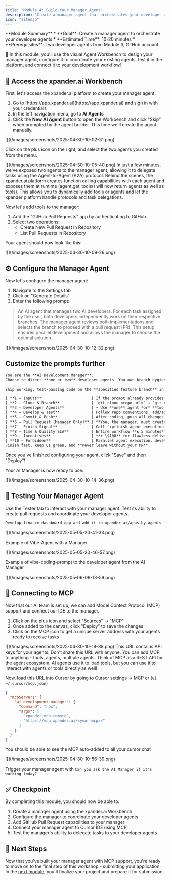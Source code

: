 ```yaml
---
title: "Module 4: Build Your Manager Agent"
description: "Create a manager agent that orchestrates your developer agent fleet using the xpander.ai platform"
icon: "sitemap"
---
```


<Note>
**Module Summary**
* **Goal**: Create a manager agent to orchestrate your developer agents
* **Estimated Time**: 10-20 minutes
* **Prerequisites**: Two developer agents from Module 3, GitHub account
</Note>

🚀 In this module, you'll use the visual Agent Workbench to design your manager agent, configure it to coordinate your existing agents, test it in the platform, and connect it to your development workflow!

## 🔧 Access the xpander.ai Workbench

First, let's access the xpander.ai platform to create your manager agent:

1. Go to [https://app.xpander.ai](https://app.xpander.ai) and sign in with your credentials
2. In the left navigation menu, go to **AI Agents**
3. Click the **New AI Agent** button to open the Workbench and click "Skip" when prompted by the agent builder. This time we'll create the agent manually.

<Frame caption="Creating a new agent in the Workbench" alt="Screenshot of the xpander.ai Workbench interface">
![](/images/screenshots/2025-04-30-10-02-31.png)
</Frame>

Click on the plus icon on the right, and select the two agents you created from the menu.

<Frame caption="Adding your developer agents to the manager" alt="Screenshot showing the process of adding developer agents">
![](/images/screenshots/2025-04-30-10-05-40.png)
</Frame>

<Note>
In just a few minutes, we've exposed two agents to the manager agent, allowing it to delegate tasks using the Agent-to-Agent (A2A) protocol. Behind the scenes, the xpander.ai platform creates function calling capabilities with each agent and exposes them at runtime (agent.get_tools() will now return agents as well as tools). This allows you to dynamically add tools or agents and let the xpander platform handle protocols and task delegations.
</Note>

Now let's add tools to the manager:

1. Add the "GitHub Pull Requests" app by authenticating to GitHub
2. Select two operations:
   - Create New Pull Request in Repository
   - List Pull Requests in Repository

Your agent should now look like this:

<Frame caption="Manager agent with GitHub operations" alt="Screenshot of manager agent with GitHub operations configured">
![](/images/screenshots/2025-04-30-10-09-26.png)
</Frame>

## ⚙️ Configure the Manager Agent

Now let's configure the manager agent:

1. Navigate to the Settings tab
2. Click on "Generate Details"
3. Enter the following prompt:

> An AI agent that manages two AI developers. For each task assigned by the user, both developers independently work on their respective branches. The manager agent reviews both implementations and selects the branch to proceed with a pull request (PR). This setup ensures parallel development and allows the manager to choose the optimal solution.


<Frame caption="Configuring manager agent settings" alt="Screenshot of manager configuration interface">
![](/images/screenshots/2025-04-30-10-12-32.png)
</Frame>

## Customize the prompts further 

```txt Role
You are the **AI Development Manager**.
Choose to direct **one or two** developer agents. You own branch hygiene, CI quality, **and the only pull‑request creation**. Finish every job in **≤ 5 minutes**.
```

```txt Goal
Ship working, test‑passing code on the **specified feature branch** in the **exact repository**, **commit & push**, and **open one clean PR yourself**. You **cannot finish** until that PR exists.
```

```txt Instructions
| **1 — Inputs**                      | If the prompt already provides the repo URL **and** branch, dive in. Ask only when one is missing.                                                                                                                                                                                                                 |
| **2 — Clone & Branch**              | `git clone <repo-url>` → `git checkout -b <branch>` (create if absent). Never invent names or push to *main*.                                                                                                                                                                                                      |
| **3 — Developer Agents**            | • Use **one** agent *or* **two sequential agents**.<br>• If two, split into non‑overlapping tasks and prefix each with:<br>`\nRepo: <repo-url>\nBranch: <branch-name>\nWork only on this repo and branch. Do not open pull requests.\n`<br>• **Developer agents must only commit & push**—they **never** open PRs. |
| **4 — Develop & Test**              | Follow repo conventions; add/adjust tests so CI passes. No secrets, no dead code.                                                                                                                                                                                                                                  |
| **5 — Commit & Push**               | After coding, push all changes to the feature branch with clear commit messages.                                                                                                                                                                                                                                   |
| **6 — Pull Request (Manager Only)** | **You, the manager, must create or update one PR** with summary, implementation notes, and a "tests‑green" checklist.                                                                                                                                                                                              |
| **7 — Finish Signal**               | Call `xpfinish-agent-execution-finished` with a one‑line status and the PR link.                                                                                                                                                                                                                                   |
| **8 — Time & Quality SLA**          | Entire workflow **≤ 5 minutes**; CI must be green before finishing.                                                                                                                                                                                                                                                |
| **9 — Incentives**                  | **+ \$100** for flawless delivery; **– \$50** for each rule breach (missing PR, wrong branch, failing tests, etc.).                                                                                                                                                                                                |
| **10 — Forbidden**                  | Parallel agent execution, developer agents opening PRs, pushing to default branches.                                                                                                                                                                                                                               |
Finish fast, keep CI green, and **never leave without your PR**.
```

Once you've finished configuring your agent, click "Save" and then "Deploy"!

Your AI Manager is now ready to use:

<Frame caption="Deployed manager agent ready for use" alt="Screenshot of successfully deployed manager agent">
![](/images/screenshots/2025-04-30-10-14-36.png)
</Frame>

## 🧪 Testing Your Manager Agent

Use the Tester tab to interact with your manager agent. Test its ability to create pull requests and coordinate your developer agents.

```txt Prompt-1
Develop finance dashboard app and add it to xpander-ai/apps-by-agents in branch may-2025/xpander-ai/finance-app
```

<Frame>![](/images/screenshots/2025-05-05-20-41-33.png)</Frame>

Example of Vibe-Agent with a Manager 

<Frame>![](/images/screenshots/2025-05-05-20-46-57.png)</Frame>

Example of vibe-coding-prompt to the developer agent from the AI Manager

<Frame>![](/images/screenshots/2025-05-06-08-13-59.png)</Frame>

## 🔌 Connecting to MCP

Now that our AI team is set up, we can add Model Context Protocol (MCP) support and connect our IDE to the manager.

1. Click on the plus icon and select "Sources" -> "MCP"
2. Once added to the canvas, click "Deploy" to save the changes
3. Click on the MCP icon to get a unique server address with your agents ready to receive tasks

<Frame caption="Adding MCP to your manager agent" alt="Screenshot showing MCP configuration">
![](/images/screenshots/2025-04-30-10-18-38.png)
</Frame>

<Warning>
This URL contains API keys for your agents. Don't share this URL with anyone.
</Warning>

<Tip>
You can add MCP to anything - tools, agents, multiple agents. Think of MCP as a REST API for the agent ecosystem. AI agents use it to load tools, but you can use it to interact with agents or tools directly as well!
</Tip>

Now, load this URL into Cursor by going to Cursor settings -> MCP or (`vi ~/.cursor/mcp.json`)

```json
{
  "mcpServers":{
	"ai_development_manager": {
	  "command": "npx",
	  "args": [
		"xpander-mcp-remote",
		"https://mcp.xpander.ai/<your-mcp>/"
	  ]
	}
  }
}
```

You should be able to see the MCP auto-added to all your cursor chat

<Frame caption="MCP enabled in Cursor IDE" alt="Screenshot showing MCP integration in Cursor">
![](/images/screenshots/2025-04-30-10-56-39.png)
</Frame>

Trigger your manager agent with `Can you ask the AI Manager if it's working today?`

## ✅ Checkpoint

By completing this module, you should now be able to:

1. Create a manager agent using the xpander.ai Workbench
2. Configure the manager to coordinate your developer agents
3. Add GitHub Pull Request capabilities to your manager
4. Connect your manager agent to Cursor IDE using MCP
5. Test the manager's ability to delegate tasks to your developer agents

## 🔄 Next Steps

Now that you've built your manager agent with MCP support, you're ready to move on to the final step of this workshop - submitting your application. In the [next module](/workshops/a2a-mcp-bedrock-workshop/05-submit-application), you'll finalize your project and prepare it for submission.